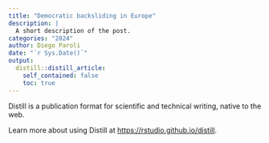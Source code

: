 ```yaml
---
title: "Democratic backsliding in Europe"
description: |
  A short description of the post.
categories: "2024"
author: Diego Paroli
date: "`r Sys.Date()`"
output:
  distill::distill_article:
    self_contained: false
    toc: true
---
```





Distill is a publication format for scientific and technical writing, native to the web.

Learn more about using Distill at <https://rstudio.github.io/distill>.


